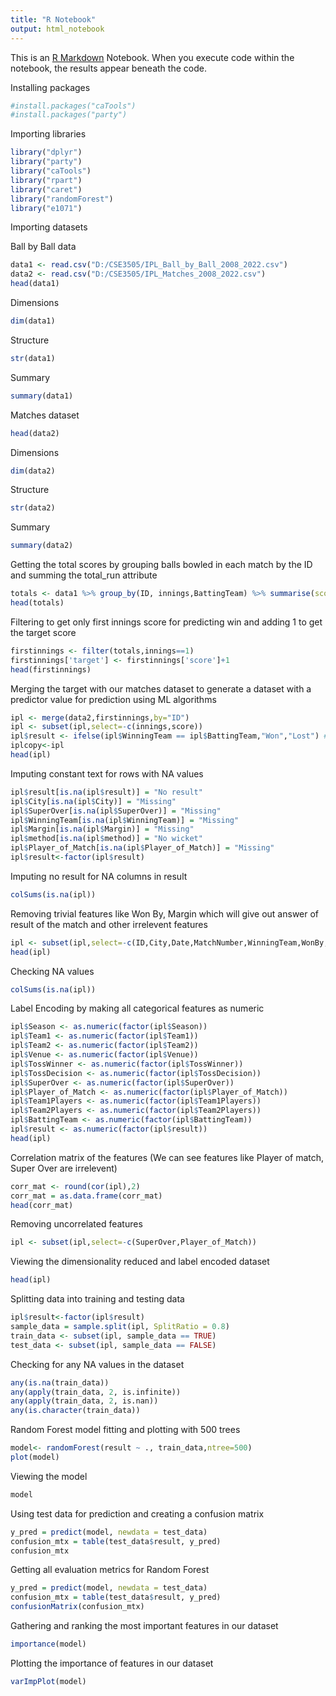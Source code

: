 ```yaml
---
title: "R Notebook"
output: html_notebook
---
```


This is an [R Markdown](http://rmarkdown.rstudio.com) Notebook. When you execute code within the notebook, the results appear beneath the code. 

Installing packages

```r
#install.packages("caTools")
#install.packages("party")
```


Importing libraries

```r
library("dplyr")
library("party")
library("caTools")
library("rpart")
library("caret")
library("randomForest")
library("e1071")
```

Importing datasets

Ball by Ball data

```r
data1 <- read.csv("D:/CSE3505/IPL_Ball_by_Ball_2008_2022.csv")
data2 <- read.csv("D:/CSE3505/IPL_Matches_2008_2022.csv")
head(data1)
```

Dimensions

```r
dim(data1)
```
Structure
```r
str(data1)
```
Summary

```r
summary(data1)
```
Matches dataset

```r
head(data2)
```

Dimensions

```r
dim(data2)
```

Structure

```r
str(data2)
```

Summary

```r
summary(data2)
```
Getting the total scores by grouping balls bowled in each match by the ID and summing the total_run attribute

```r
totals <- data1 %>% group_by(ID, innings,BattingTeam) %>% summarise(score=sum(total_run))
head(totals)
```

Filtering to get only first innings score for predicting win and adding 1 to get the target score

```r
firstinnings <- filter(totals,innings==1)
firstinnings['target'] <- firstinnings['score']+1
head(firstinnings)
```

Merging the target with our matches dataset to generate a dataset with a predictor value for prediction using ML algorithms

```r
ipl <- merge(data2,firstinnings,by="ID")
ipl <- subset(ipl,select=-c(innings,score))
ipl$result <- ifelse(ipl$WinningTeam == ipl$BattingTeam,"Won","Lost") #Predictor
iplcopy<-ipl
head(ipl)
```

Imputing constant text for rows with NA values

```r
ipl$result[is.na(ipl$result)] = "No result"
ipl$City[is.na(ipl$City)] = "Missing"
ipl$SuperOver[is.na(ipl$SuperOver)] = "Missing"
ipl$WinningTeam[is.na(ipl$WinningTeam)] = "Missing"
ipl$Margin[is.na(ipl$Margin)] = "Missing"
ipl$method[is.na(ipl$method)] = "No wicket"
ipl$Player_of_Match[is.na(ipl$Player_of_Match)] = "Missing"
ipl$result<-factor(ipl$result)
```


Imputing no result for NA columns in result

```r
colSums(is.na(ipl))
```
Removing trivial features like Won By, Margin which will give out answer of result of the match and other irrelevent features

```r
ipl <- subset(ipl,select=-c(ID,City,Date,MatchNumber,WinningTeam,WonBy,Margin,method,Umpire1,Umpire2))
head(ipl)
```

Checking NA values

```r
colSums(is.na(ipl))
```
Label Encoding by making all categorical features as numeric

```r
ipl$Season <- as.numeric(factor(ipl$Season))
ipl$Team1 <- as.numeric(factor(ipl$Team1))
ipl$Team2 <- as.numeric(factor(ipl$Team2))
ipl$Venue <- as.numeric(factor(ipl$Venue))
ipl$TossWinner <- as.numeric(factor(ipl$TossWinner))
ipl$TossDecision <- as.numeric(factor(ipl$TossDecision))
ipl$SuperOver <- as.numeric(factor(ipl$SuperOver))
ipl$Player_of_Match <- as.numeric(factor(ipl$Player_of_Match))
ipl$Team1Players <- as.numeric(factor(ipl$Team1Players))
ipl$Team2Players <- as.numeric(factor(ipl$Team2Players))
ipl$BattingTeam <- as.numeric(factor(ipl$BattingTeam))
ipl$result <- as.numeric(factor(ipl$result))
head(ipl)
```

Correlation matrix of the features (We can see features like Player of match, Super Over are irrelevent)

```r
corr_mat <- round(cor(ipl),2) 
corr_mat = as.data.frame(corr_mat)
head(corr_mat)
```

Removing uncorrelated features

```r
ipl <- subset(ipl,select=-c(SuperOver,Player_of_Match))
```

Viewing the dimensionality reduced and label encoded dataset

```r
head(ipl)
```

Splitting data into training and testing data

```r
ipl$result<-factor(ipl$result)
sample_data = sample.split(ipl, SplitRatio = 0.8)
train_data <- subset(ipl, sample_data == TRUE)
test_data <- subset(ipl, sample_data == FALSE)
```

Checking for any NA values in the dataset

```r
any(is.na(train_data))
any(apply(train_data, 2, is.infinite))
any(apply(train_data, 2, is.nan))
any(is.character(train_data))
```
Random Forest model fitting and plotting with 500 trees


```r
model<- randomForest(result ~ ., train_data,ntree=500)
plot(model)
```
Viewing the model

```r
model
```
Using test data for prediction and creating a confusion matrix

```r
y_pred = predict(model, newdata = test_data)
confusion_mtx = table(test_data$result, y_pred)
confusion_mtx
```
Getting all evaluation metrics for Random Forest

```r
y_pred = predict(model, newdata = test_data)
confusion_mtx = table(test_data$result, y_pred)
confusionMatrix(confusion_mtx)
```
Gathering and ranking the most important features in our dataset

```r
importance(model)
```
Plotting the importance of features in our dataset

```r
varImpPlot(model)
```





































